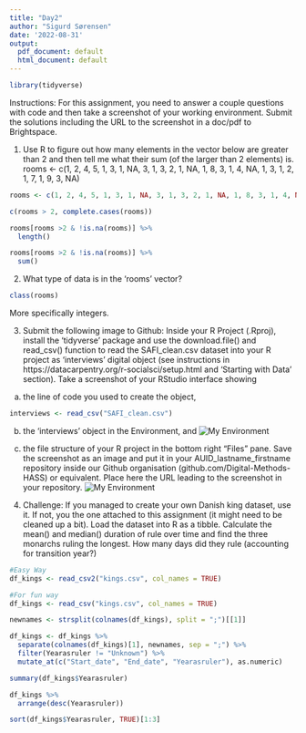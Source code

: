 ```yaml
---
title: "Day2"
author: "Sigurd Sørensen"
date: '2022-08-31'
output:
  pdf_document: default
  html_document: default
---
```

```r
library(tidyverse)
```

Instructions: For this assignment, you need to answer a couple questions with code and then take a screenshot of your working environment.
Submit the solutions including the URL to the screenshot in a doc/pdf to Brightspace.

1) Use R to figure out how many elements in the vector below are greater than 2 and then tell me what their sum (of the larger than 2 elements) is.
rooms <- c(1, 2, 4, 5, 1, 3, 1, NA, 3, 1, 3, 2, 1, NA, 1, 8, 3, 1, 4, NA, 1, 3, 1, 2, 1, 7, 1, 9, 3, NA)

```r
rooms <- c(1, 2, 4, 5, 1, 3, 1, NA, 3, 1, 3, 2, 1, NA, 1, 8, 3, 1, 4, NA, 1, 3, 1, 2, 1, 7, 1, 9, 3, NA)

c(rooms > 2, complete.cases(rooms))

rooms[rooms >2 & !is.na(rooms)] %>% 
  length()

rooms[rooms >2 & !is.na(rooms)] %>% 
  sum()

```


2) What type of data is in the 'rooms' vector?
```r
class(rooms)
```
More specifically integers. 

3) Submit the following image to Github: Inside your R Project (.Rproj), install the 'tidyverse' package and use the download.file() and read_csv() function to read the SAFI_clean.csv dataset into your R project as 'interviews' digital object (see instructions in https://datacarpentry.org/r-socialsci/setup.html and 'Starting with Data' section). Take a screenshot of your RStudio interface showing
a) the line of code you used to create the object,
```r
interviews <- read_csv("SAFI_clean.csv")
```

b) the 'interviews' object in the Environment, and
![My Environment](envio.png)

c) the file structure of your R project in the bottom right "Files" pane.
Save the screenshot as an image and put it in your AUID_lastname_firstname repository inside our Github organisation (github.com/Digital-Methods-HASS) or equivalent. Place here the URL leading to the screenshot in your repository.
![My Environment](files.png)
4) Challenge: If you managed to create your own Danish king dataset, use it. If not, you the one attached to this assignment (it might need to be cleaned up a bit). Load the dataset into R as a tibble. Calculate the mean() and median() duration of rule over time and find the three monarchs ruling the longest. How many days did they rule (accounting for transition year?)

```r
#Easy Way
df_kings <- read_csv2("kings.csv", col_names = TRUE)
```


```r
#For fun way
df_kings <- read_csv("kings.csv", col_names = TRUE)

newnames <- strsplit(colnames(df_kings), split = ";")[[1]]

df_kings <- df_kings %>% 
  separate(colnames(df_kings)[1], newnames, sep = ";") %>%
  filter(Yearasruler != "Unknown") %>% 
  mutate_at(c("Start_date", "End_date", "Yearasruler"), as.numeric)
```
```r
summary(df_kings$Yearasruler)
```
```r
df_kings %>% 
  arrange(desc(Yearasruler))
```


```r
sort(df_kings$Yearasruler, TRUE)[1:3]
```

